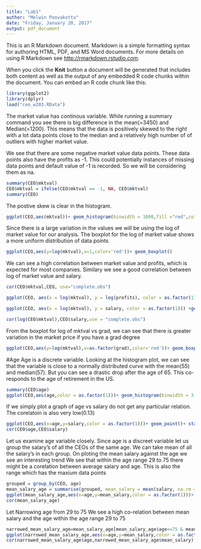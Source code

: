 ```yaml
---
title: "Lab1"
author: "Melwin Poovakottu"
date: "Friday, January 20, 2017"
output: pdf_document
---
```


This is an R Markdown document. Markdown is a simple formatting syntax for authoring HTML, PDF, and MS Word documents. For more details on using R Markdown see <http://rmarkdown.rstudio.com>.

When you click the **Knit** button a document will be generated that includes both content as well as the output of any embedded R code chunks within the document. You can embed an R code chunk like this:

```r
library(ggplot2)
library(dplyr)
load("ceo_w203.RData")
```



The market value has continous variable.
While running a summary command you see there is big difference in the mean(=3450) and Median(=1200). This means that the data is positively skewed to the right with a lot data points close to the median and a relatively high number of of outliers with higher market value.


We see that there are some negative market value data points. These data points also have the profits as -1. 
This could potentially instances of missing data points and default value of -1 is recorded. So we will be considering them as na.

```r
summary(CEO$mktval)
CEO$mktval = ifelse(CEO$mktval == -1, NA, CEO$mktval)
summary(CEO)
```

The postive skew is clear in the histogram.

```r

ggplot(CEO,aes(mktval))+ geom_histogram(binwidth = 1000,fill ="red",col="black")
```

Since there is a large variation in the values we will be using the log of market value for our analysis.
The boxplot for the log of market value shows a more uniform distribution of data points
```r

ggplot(CEO,aes(y=log(mktval),x=1,color='red'))+ geom_boxplot()
```



We can see a high correlation between market value and profits, which is expected for most companies.
Similary we see a good correlation between log of market value and salary.


```r
cor(CEO$mktval,CEO, use="complete.obs")

ggplot(CEO, aes(x = log(mktval), y = log(profits), color = as.factor(1))) +geom_point() + stat_smooth(method = "lm",se=F)

ggplot(CEO, aes(x = log(mktval), y = salary, color = as.factor(1))) +geom_point() + stat_smooth(method = "lm",se=F)

cor(log(CEO$mktval),CEO$salary,use = "complete.obs")
```

From the boxplot for log of mktval vs grad, we can see that there is greater variation in the market price if you have a grad degree
```r
ggplot(CEO,aes(y=log(mktval),x=as.factor(grad),color='red'))+ geom_boxplot()

```



#Age
Age is a discrete variable.
Looking at the histogram plot, we can see that the variable is close to a  normally distributed curve with the mean(55) and median(57).
But you can see a drastic drop after the age of 65. 
This co-responds to the age of retirement in the US.

```r
summary(CEO$age)
ggplot(CEO,aes(age,color = as.factor(1)))+ geom_histogram(binwidth = 3,fill ="red",col="black")
```

If we simply plot a graph of age vs salary do not get any particular relation. The corelatoin is also very low(0.13)

```r
ggplot(CEO,aes(x=age,y=salary,color = as.factor(1)))+ geom_point()+ stat_smooth(method = "lm")
cor(CEO$age,CEO$salary)
```

Let us examine age variable closely. 
Since age is a discreet variable let us group the salary's of all the CEOs of the same age.
We can take mean of all the salary's in each group.
On ploting the mean salary against the age we see an interesting trend
We see that within the age range 29 to 75 there might be a corelation between average salary and age.
This is also the range which has the maxium data points

```r

grouped = group_by(CEO, age)
mean_salary_age = summarise(grouped, mean_salary = mean(salary, na.rm = T))
ggplot(mean_salary_age,aes(x=age,y=mean_salary,color = as.factor(1)))+ geom_point()  + stat_smooth(method = "lm")
cor(mean_salary_age)

```

Let Narrowing age from 29  to 75 
We see a high co-relation between mean salary and the age within the age range 29 to 75

```r
narrowed_mean_salary_age=mean_salary_age[mean_salary_age$age<=75 & mean_salary_age$age>=29,]
ggplot(narrowed_mean_salary_age,aes(x=age,y=mean_salary,color = as.factor(1)))+ geom_point()  + stat_smooth(method = "lm")
cor(narrowed_mean_salary_age$age,narrowed_mean_salary_age$mean_salary)
```
